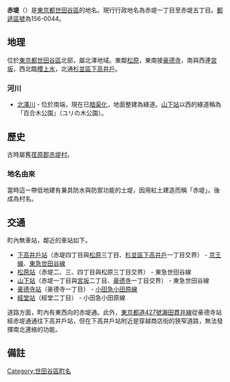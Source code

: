 {{Pathnav|日本|東京都|世田谷區|frame=1}}
{{Infobox Settlement
|official_name = 赤堤
|native_name =
|settlement_type = [[町|町]]
|image_skyline =
|imagesize =
|image_caption =
|image_flag =
|image_seal =
| image_map =
| map_caption =
| pushpin_map =
|subdivision_type = [[國家|國家]]
|subdivision_name = [[File:Flag_of_Japan.svg|border]] [[日本|日本]]
|subdivision_type1 = [[都道府縣|都道府縣]]
|subdivision_name1 = [[File:Flag_of_Tokyo_Prefecture.svg|25px]] [[東京都|東京都]]
|subdivision_type2 = [[東京都區部|特別區]]
|subdivision_name2 = [[File:Flag_of_Setagaya,_Tokyo.svg|25px]] [[世田谷區|世田谷區]]
|established_title =
|established_date =
|government_type =
|leader_title =
|leader_name =
|area_magnitude =
|area_total_sq_mi =
|area_total_km2 =
|area_land_sq_mi =
|area_land_km2 =
|area_urban_sq_mi =
|area_urban_km2 =
|area_metro_km2 =
|area_metro_sq_mi =
|population_as_of= 2013年（平成25年）9月1日
|population_footnotes = <ref>[http://www.city.setagaya.lg.jp/kurashi/107/157/692/694/1884/d00123410_d/fil/district201309.xls 平成25年（2013年）の世田谷区の町丁別人口と世帯数 - 世田谷区]</ref>
|population_total = 18959
|population_urban =
|population_metro =
|population_density_sq_mi =
|population_density_km2 =
| timezone = [[日本標準時間|JST]]
| utc_offset = +9
|timezone_DST =
|utc_offset_DST =
|latd=|latm=|lats=|latNS=
|longd=|longm=|longs=|longEW=
|elevation_footnotes=
|elevation_m =
|elevation_ft =
|postal_code_type = [[郵遞區號|郵遞區號]]
|postal_code = 156-0044
|area_code =
|website =
|footnotes =
}}
'''赤堤'''（{{jpn|j=赤堤|hg=あかつつみ|rm=Akatsutsumi|f=y}}）是[[東京都|東京都]][[世田谷區|世田谷區]]的地名。現行行政地名為赤堤一丁目至赤堤五丁目。[[郵遞區號|郵遞區號]]為156-0044。

== 地理 ==
位於[[東京都|東京都]][[世田谷區|世田谷區]]北部，屬北澤地域。東鄰[[松原_(世田谷區)|松原]]，東南接[[豪德寺_(地名)|豪德寺]]，南與西連[[宮坂|宮坂]]，西北臨[[櫻上水|櫻上水]]，北通[[杉並區|杉並區]][[下高井戶|下高井戶]]。

=== 河川 ===
* [[北澤川_(東京都)|北澤川]] - 位於南端，現在已[[暗渠|暗渠化]]，地面整建為綠道。[[山下站_(東京都)|山下站]]以西的綠道稱為「百合木公園」（ユリの木公園）。

== 歷史 ==
古時屬舊[[荏原郡|荏原郡]][[赤堤村|赤堤村]]。
=== 地名由來 ===
當時這一帶低地建有兼具防水與防禦功能的土堤，因用紅土建造而稱「赤堤」。後成為村名。

== 交通 ==
町內無車站，鄰近的車站如下。
* [[下高井戶站|下高井戶站]]（赤堤四丁目與[[松原_(世田谷區)|松原]]三丁目、[[杉並區|杉並區]][[下高井戶|下高井戶]]一丁目交界） - [[京王線|京王線]]、[[東急世田谷線|東急世田谷線]]
* [[松原站_(東京都)|松原站]]（赤堤二、三、四丁目與松原三丁目交界） - 東急世田谷線
* [[山下站_(東京都)|山下站]]（赤堤一丁目與[[宮坂|宮坂]]二丁目、[[豪德寺_(地名)|豪德寺]]一丁目交界） - 東急世田谷線
* [[豪德寺站|豪德寺站]]（豪德寺一丁目） - [[小田急小田原線|小田急小田原線]]
* [[經堂站|經堂站]]（經堂二丁目） - 小田急小田原線

道路方面，町內有東西向的赤堤通。此外，[[東京都道427號瀨田貫井線|東京都道427號瀨田貫井線]]從豪德寺站經赤堤通通往下高井戶站，但在下高井戶站附近是穿越商店街的狹窄道路，無法發揮南北連絡的功能。

== 備註 ==
{{reflist}}

{{世田谷區的町名}}

{{DEFAULTSORT:Akatsutsumi}}
[[Category:世田谷區町名|Category:世田谷區町名]]